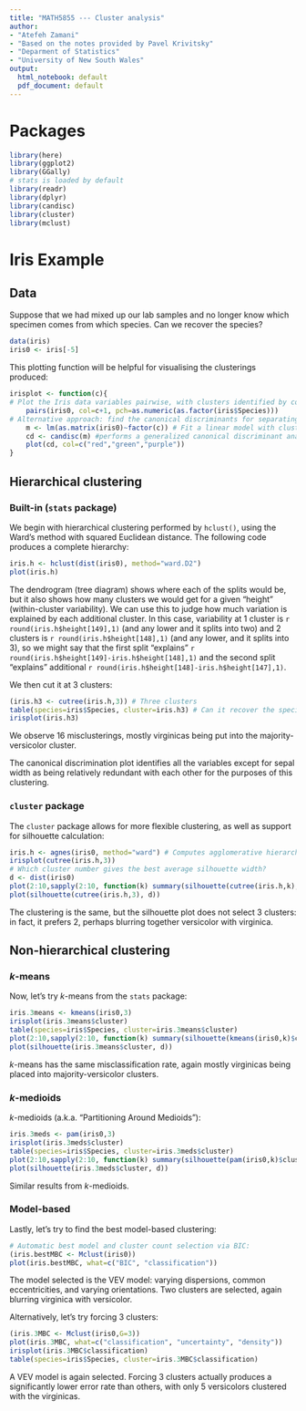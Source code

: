 ```yaml
---
title: "MATH5855 --- Cluster analysis"
author:
- "Atefeh Zamani"
- "Based on the notes provided by Pavel Krivitsky"
- "Deparment of Statistics"
- "University of New South Wales"
output:
  html_notebook: default
  pdf_document: default
---
```



# Packages

```r
library(here)
library(ggplot2)
library(GGally)
# stats is loaded by default
library(readr)
library(dplyr)
library(candisc)
library(cluster)
library(mclust)
```

# Iris Example
## Data

Suppose that we had mixed up our lab samples and no longer know which specimen comes from which species. Can we recover the species?
```r
data(iris)
iris0 <- iris[-5]
```

This plotting function will be helpful for visualising the clusterings produced:
```r
irisplot <- function(c){
# Plot the Iris data variables pairwise, with clusters identified by colour and species by symbol.
    pairs(iris0, col=c+1, pch=as.numeric(as.factor(iris$Species)))
# Alternative approach: find the canonical discriminants for separating newly detected clusters, and plot those. Note that canonical discriminant analysis is a dimension-reduction technique related to principal component analysis and canonical correlation. (Not discussed in the class)
    m <- lm(as.matrix(iris0)~factor(c)) # Fit a linear model with clustering as RHS.
    cd <- candisc(m) #performs a generalized canonical discriminant analysis for one term in a multivariate linear model 
    plot(cd, col=c("red","green","purple"))
}
```

## Hierarchical clustering

### Built-in (`stats` package)

We begin with hierarchical clustering performed by `hclust()`, using the Ward's method with squared Euclidean distance. The following code produces a complete hierarchy:
```r
iris.h <- hclust(dist(iris0), method="ward.D2")
plot(iris.h)
```
The dendrogram (tree diagram) shows where each of the splits would be, but it also shows how many clusters we would get for a given "height" (within-cluster variability). We can use this to judge how much variation is explained by each additional cluster. In this case, variability at 1 cluster is `r round(iris.h$height[149],1)` (and any lower and it splits into two) and 2 clusters is `r round(iris.h$height[148],1)` (and any lower, and it splits into 3), so we might say that the first split "explains" `r round(iris.h$height[149]-iris.h$height[148],1)` and the second split "explains" additional `r round(iris.h$height[148]-iris.h$height[147],1)`.

We then cut it at 3 clusters:
```r
(iris.h3 <- cutree(iris.h,3)) # Three clusters
table(species=iris$Species, cluster=iris.h3) # Can it recover the species?
irisplot(iris.h3)
```
We observe 16 misclusterings, mostly virginicas being put into the majority-versicolor cluster.

The canonical discrimination plot identifies all the variables except for sepal width as being relatively redundant with each other for the purposes of this clustering.

### `cluster` package

The `cluster` package allows for more flexible clustering, as well as support for silhouette calculation:
```r
iris.h <- agnes(iris0, method="ward") # Computes agglomerative hierarchical clustering of the dataset. More flexible; see help.
irisplot(cutree(iris.h,3))
# Which cluster number gives the best average silhouette width?
d <- dist(iris0)
plot(2:10,sapply(2:10, function(k) summary(silhouette(cutree(iris.h,k),d))$avg.width))
plot(silhouette(cutree(iris.h,3), d))
```
The clustering is the same, but the silhouette plot does not select 3 clusters: in fact, it prefers 2, perhaps blurring together versicolor with virginica.

## Non-hierarchical clustering

### $k$-means

Now, let's try $k$-means from the `stats` package:
```r
iris.3means <- kmeans(iris0,3)
irisplot(iris.3means$cluster)
table(species=iris$Species, cluster=iris.3means$cluster)
plot(2:10,sapply(2:10, function(k) summary(silhouette(kmeans(iris0,k)$cluster,d))$avg.width))
plot(silhouette(iris.3means$cluster, d))
```
$k$-means has the same misclassification rate, again mostly virginicas being placed into majority-versicolor clusters.

### $k$-medioids

$k$-medioids (a.k.a. "Partitioning Around Medioids"):
```r
iris.3meds <- pam(iris0,3)
irisplot(iris.3meds$cluster)
table(species=iris$Species, cluster=iris.3meds$cluster)
plot(2:10,sapply(2:10, function(k) summary(silhouette(pam(iris0,k)$cluster,d))$avg.width))
plot(silhouette(iris.3meds$cluster, d))
```
Similar results from $k$-medioids.

### Model-based

Lastly, let's try to find the best model-based clustering:
```r
# Automatic best model and cluster count selection via BIC:
(iris.bestMBC <- Mclust(iris0))
plot(iris.bestMBC, what=c("BIC", "classification"))
```
The model selected is the VEV model: varying dispersions, common eccentricities, and varying orientations. Two clusters are selected, again blurring virginica with versicolor.

Alternatively, let's try forcing 3 clusters:
```r
(iris.3MBC <- Mclust(iris0,G=3))
plot(iris.3MBC, what=c("classification", "uncertainty", "density"))
irisplot(iris.3MBC$classification)
table(species=iris$Species, cluster=iris.3MBC$classification)
```
A VEV model is again selected. Forcing 3 clusters actually produces a significantly lower error rate than others, with only 5 versicolors clustered with the virginicas.
